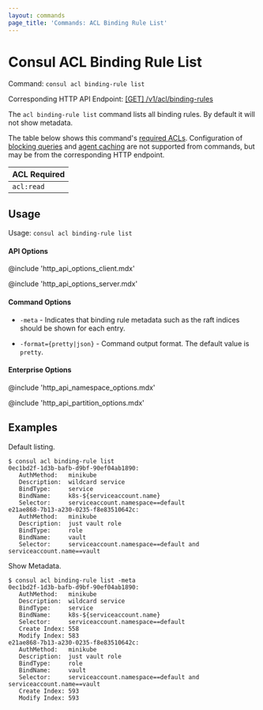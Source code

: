 ```yaml
---
layout: commands
page_title: 'Commands: ACL Binding Rule List'
---
```


# Consul ACL Binding Rule List

Command: `consul acl binding-rule list`

Corresponding HTTP API Endpoint: [\[GET\] /v1/acl/binding-rules](/api-docs/acl/binding-rules#list-binding-rules)

The `acl binding-rule list` command lists all binding rules. By default it will not show metadata.

The table below shows this command's [required ACLs](/api#authentication). Configuration of
[blocking queries](/api-docs/features/blocking) and [agent caching](/api-docs/features/caching)
are not supported from commands, but may be from the corresponding HTTP endpoint.

| ACL Required |
| ------------ |
| `acl:read`   |

## Usage

Usage: `consul acl binding-rule list`

#### API Options

@include 'http_api_options_client.mdx'

@include 'http_api_options_server.mdx'

#### Command Options

- `-meta` - Indicates that binding rule metadata such as the raft indices
  should be shown for each entry.

- `-format={pretty|json}` - Command output format. The default value is `pretty`.

#### Enterprise Options

@include 'http_api_namespace_options.mdx'

@include 'http_api_partition_options.mdx'

## Examples

Default listing.

```shell-session
$ consul acl binding-rule list
0ec1bd2f-1d3b-bafb-d9bf-90ef04ab1890:
   AuthMethod:   minikube
   Description:  wildcard service
   BindType:     service
   BindName:     k8s-${serviceaccount.name}
   Selector:     serviceaccount.namespace==default
e21ae868-7b13-a230-0235-f8e83510642c:
   AuthMethod:   minikube
   Description:  just vault role
   BindType:     role
   BindName:     vault
   Selector:     serviceaccount.namespace==default and serviceaccount.name==vault
```

Show Metadata.

```shell-session
$ consul acl binding-rule list -meta
0ec1bd2f-1d3b-bafb-d9bf-90ef04ab1890:
   AuthMethod:   minikube
   Description:  wildcard service
   BindType:     service
   BindName:     k8s-${serviceaccount.name}
   Selector:     serviceaccount.namespace==default
   Create Index: 558
   Modify Index: 583
e21ae868-7b13-a230-0235-f8e83510642c:
   AuthMethod:   minikube
   Description:  just vault role
   BindType:     role
   BindName:     vault
   Selector:     serviceaccount.namespace==default and serviceaccount.name==vault
   Create Index: 593
   Modify Index: 593
```
